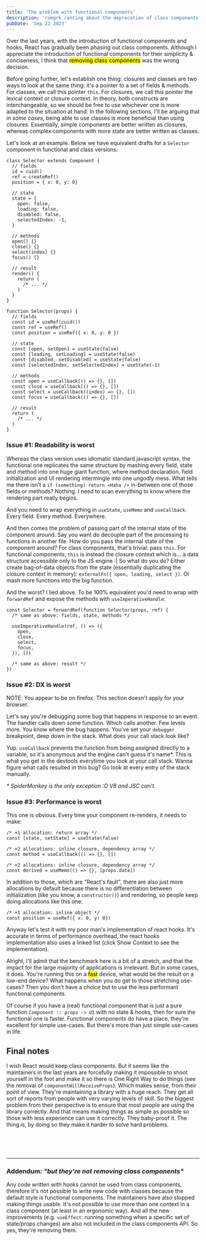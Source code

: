 ```yaml
---
title: 'The problem with functional components'
description: 'romgrk ranting about the deprecation of class components'
pubDate: 'Sep 22 2023'
---
```



Over the last years, with the introduction of functional components and hooks, React has gradually been phasing out class components. Although I appreciate the introduction of functional components for their simplicity & conciseness, I think that <mark title="read the addendum">removing class components</mark> was the wrong decision.

Before going further, let's establish one thing: closures and classes are two ways to look at the same thing: it's a pointer to a set of fields & methods. For classes, we call this pointer `this`. For closures, we call this pointer the lexical context or closure context. In theory, both constructs are interchangeable, so we should be free to use whichever one is more adapted to the situation at hand. In the following sections, I'll be arguing that *in some cases*, being able to use classes is more beneficial than using closures. Essentially, simple components are better written as closures, whereas complex components with more state are better written as classes.

Let's look at an example. Below we have equivalent drafts for a `Selector` component in functional and class versions.

<div class="row mb-1">

```tsx
class Selector extends Component {
  // fields
  id = cuid()
  ref = createRef()
  position = { x: 0, y: 0}

  // state
  state = {
    open: false,
    loading: false,
    disabled: false,
    selectedIndex: -1,
  }

  // methods
  open() {}
  close() {}
  select(index) {}
  focus() {}

  // result
  render() {
    return (
      /* ... */
    )
  }
}
```

```tsx
function Selector(props) {
  // fields
  const id = useRef(cuid())
  const ref = useRef()
  const position = useRef({ x: 0, y: 0 })

  // state
  const [open, setOpen] = useState(false)
  const [loading, setLoading] = useState(false)
  const [disabled, setDisabled] = useState(false)
  const [selectedIndex, setSelectedIndex] = useState(-1)

  // methods
  const open = useCallback(() => {}, [])
  const close = useCallback(() => {}, [])
  const select = useCallback((index) => {}, [])
  const focus = useCallback(() => {}, [])

  // result
  return (
    /* ... */
  )
}
```

</div>

### Issue #1: Readability is worst

Whereas the class version uses idiomatic standard javascript syntax, the functional one replicates the same structure by mashing every field, state and method into one huge giant function, where method declaration, field initialization and UI rendering intermingle into one ungodly mess. What tells me there isn't a `if (something) return <Haha />` in-between one of those fields or methods? Nothing. I need to scan everything to know where the rendering part really begins.

And you need to wrap everything in `useState`, `useMemo` and `useCallback`. Every field. Every method. Everywhere.

And then comes the problem of passing part of the internal state of the component around. Say you want do decouple part of the processing to functions in another file. How do you pass the internal state of the component around? For class components, that's trivial: pass `this`. For functional components, `this` is instead the closure context which is... a data structure accessible only to the JS engine :|
So what do you do? Either create bag-of-data objects from the state (essentially duplicating the closure context in memory): `externalFn({ open, loading, select })`. Or mash more functions into the big function.

And the worst? I lied above. To be 100% equivalent you'd need to wrap with `forwardRef` and expose the methods with `useImperativeHandle`:

```tsx
const Selector = forwardRef(function Selector(props, ref) {
  /* same as above: fields, state, methods */

  useImperativeHandle(ref, () => ({
    open,
    close,
    select,
    focus,
  }), [])

  /* same as above: result */
})

```

### Issue #2: DX is worst

<div class="if-firefox text-warning">NOTE: You appear to be on firefox. This section doesn't apply for your browser.</div>

Let's say you're debugging some bug that happens in response to an event. The handler calls down some function. Which calls another. Few levels more. You know where the bug happens. You've set your `debugger` breakpoint, deep down in the stack. What does your call stack look like?

<ExampleStack client:load />

Yup. `useCallback` prevents the function from being assigned directly to a variable, so it's anonymous and the engine can't guess it's name*. This is what you get in the devtools everytime you look at your call stack. Wanna figure what calls resulted in this bug? Go look at every entry of the stack manually.

*\* SpiderMonkey is the only exception :O V8 and JSC can't.*

### Issue #3: Performance is worst

This one is obvious. Every time your component re-renders, it needs to make:

```tsx
/* +1 allocation: return array */
const [state, setState] = useState(false)

/* +2 allocations: inline closure, dependency array */
const method = useCallback(() => {}, [])

/* +2 allocations: inline closure, dependency array */
const derived = useMemo(() => {}, [props.data])
```

In addition to those, which are "React's fault", there are also just more allocations by default because there is no differentiation between initialization (like you know, a `constructor()`) and rendering, so people keep doing allocations like this one:

```tsx
/* +1 allocation: inline object */
const position = useRef({ x: 0, y: 0})
```

Anyway let's test it with my poor man's implementation of react hooks. It's accurate in terms of performance overhead, the react hooks implementation also uses a linked list (click Show Context to see the implementation).

<ExamplePerformance client:load />

Alright, I'll admit that the benchmark here is a bit of a stretch, and that the impact for the large majority of applications is irrelevant. But in some cases, it does. You're running this on a <mark title="I'm guessing I have no idea">fast</mark> device, what would be the result on a low-end device? What happens when you do get to those stretching use-cases? Then you don't have a choice but to use the less performant functional components.

Of course if you have a (real) functional component that is just a pure function `Component :: props -> UI` with no state & hooks, then for sure the functional one is faster. Functional components do have a place, they're excellent for simple use-cases. But there's more than just simple use-cases in life.

## Final notes

I wish React would keep class components. But it seems like the maintainers in the last years are forcefully making it impossible to shoot yourself in the foot and make it so there is One Right Way to do things (see the removal of `componentWillReceiveProps`). Which makes sense, from their point of view. They're maintaining a library with a huge reach. They get all sort of reports from people with very varying levels of skill. So the biggest problem from their perspective is to ensure that most people are using the library correctly. And that means making things as simple as possible so those with less experience can use it correctly. They baby-proof it. The thing is, by doing so they make it harder to solve hard problems.

<br/>
<RandomPlant />
<br/>
<br/>

<hr/>

### Addendum: *"but they're not removing class components"*

Any code written with hooks cannot be used from class components, therefore it's not possible to write new code with classes because the default style is functional components. The maintainers have also stopped making things usable. It's not possible to use more than one context in a class component (at least in an ergonomic way). And all the new improvements (e.g. `useEffect`: running something when a specific set of state/props changes) are also not included in the class components API. So yes, they're removing them.
